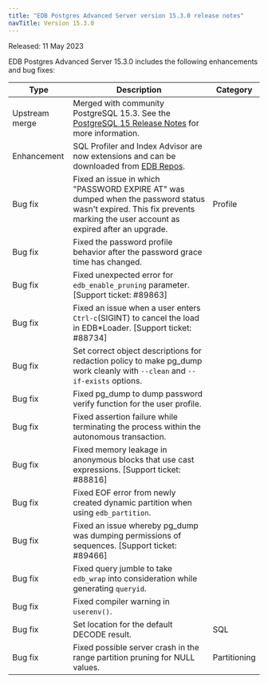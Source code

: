 ```yaml
---
title: "EDB Postgres Advanced Server version 15.3.0 release notes"
navTitle: Version 15.3.0
---
```


Released: 11 May 2023  

EDB Postgres Advanced Server 15.3.0 includes the following enhancements and bug fixes:

| Type           | Description                                                                                                                          |  Category              |
| -------------- | -------------------------------------------------------------------------------------------------------------------------------------|  --------------------- |
| Upstream merge | Merged with community PostgreSQL 15.3. See the [PostgreSQL 15 Release Notes](https://www.postgresql.org/docs/15/release-15-3.html) for more information.                           |                        |
| Enhancement    | SQL Profiler and Index Advisor are now extensions and can be downloaded from [EDB Repos](https://repos.enterprisedb.com/). |     |
| Bug fix        | Fixed an issue in which "PASSWORD EXPIRE AT" was dumped when the password status wasn't expired. This fix prevents marking the user account as expired after an upgrade. | Profile  |
| Bug fix        | Fixed the password profile behavior after the password grace time has changed. | |
| Bug fix        | Fixed unexpected error for `edb_enable_pruning` parameter. [Support ticket: #89863] |   |
| Bug fix        | Fixed an issue when a user enters `Ctrl-c`(SIGINT) to cancel the load in EDB\*Loader. [Support ticket: #88734] |  |
| Bug fix        | Set correct object descriptions for redaction policy to make pg_dump work cleanly with `--clean` and `--if-exists` options. |  |
| Bug fix        | Fixed pg_dump to dump password verify function for the user profile.  |   |
| Bug fix        | Fixed assertion failure while terminating the process within the autonomous transaction. | |
| Bug fix        | Fixed memory leakage in anonymous blocks that use cast expressions. [Support ticket: #88816] | |
| Bug fix        | Fixed EOF error from newly created dynamic partition when using `edb_partition`. | |
| Bug fix        | Fixed an issue whereby pg_dump was dumping permissions of sequences. [Support ticket: #89466] |  |
| Bug fix        | Fixed query jumble to take `edb_wrap` into consideration while generating `queryid`. |  |
| Bug fix        | Fixed compiler warning in `userenv()`. |  |
| Bug fix        | Set location for the default DECODE result.     | SQL |                       
| Bug fix        | Fixed possible server crash in the range partition pruning for NULL values. | Partitioning |
